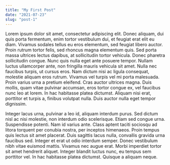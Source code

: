 ```yaml
---
title: "My First Post"
date: "2021-07-23"
slug: "post-1"
---
```


Lorem ipsum dolor sit amet, consectetur adipiscing elit. Donec aliquam, dui quis porta fermentum, enim tortor vestibulum dui, et feugiat erat elit eu diam. Vivamus sodales tellus eu eros elementum, sed feugiat libero auctor. Proin rutrum tortor felis, sed rhoncus magna elementum quis. Sed porta massa ultrices lectus dapibus, at sollicitudin tortor vehicula. Donec pharetra sollicitudin congue. Nunc quis nulla eget ante posuere tempor. Nullam luctus ullamcorper ante, non fringilla mauris vehicula sit amet. Nulla nec faucibus turpis, ut cursus eros. Nam dictum nisi ac ligula consequat, molestie aliquam eros rutrum. Vivamus vel turpis vel mi porta malesuada. Proin varius urna a pretium eleifend. Cras auctor ultrices magna. Duis mollis, quam vitae pulvinar accumsan, eros tortor congue ex, vel faucibus nunc leo at lorem. In hac habitasse platea dictumst. Aliquam nisi erat, porttitor et turpis a, finibus volutpat nulla. Duis auctor nulla eget tempor dignissim.

Integer lacus urna, pulvinar a leo id, aliquam interdum purus. Sed dictum nisl ac nisi molestie, non interdum odio scelerisque. Etiam sed congue urna. Suspendisse potenti. Nam id varius ante. Class aptent taciti sociosqu ad litora torquent per conubia nostra, per inceptos himenaeos. Proin tempus quis lectus sit amet placerat. Duis sagittis lacus nulla, convallis gravida urna faucibus sed. Integer et erat ut odio interdum semper. Donec vestibulum nibh vitae euismod mattis. Vivamus nec augue erat. Morbi imperdiet tortor sit amet hendrerit aliquet. Integer blandit luctus nunc, eu tempus sem porttitor vel. In hac habitasse platea dictumst. Quisque a aliquam neque. 